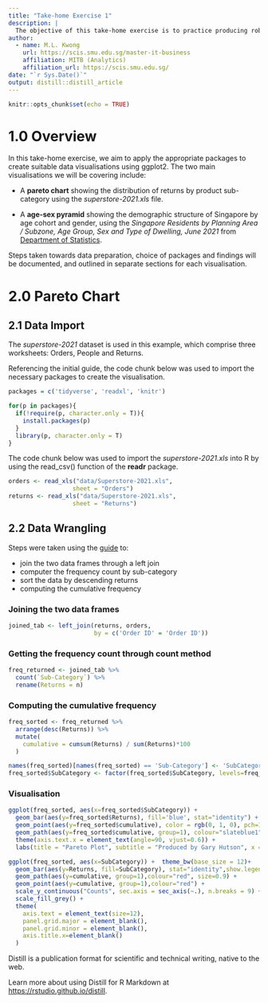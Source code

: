 ```yaml
---
title: "Take-home Exercise 1"
description: |
  The objective of this take-home exercise is to practice producing robust documentation for reproducible data.
author:
  - name: M.L. Kwong 
    url: https://scis.smu.edu.sg/master-it-business
    affiliation: MITB (Analytics)
    affiliation_url: https://scis.smu.edu.sg/
date: "`r Sys.Date()`"
output: distill::distill_article
---
```


```r
knitr::opts_chunk$set(echo = TRUE)
```

# 1.0 Overview

In this take-home exercise, we aim to apply the appropriate packages to create suitable data visualisations using ggplot2. The two main visualisations we will be covering include:

+ A **pareto chart** showing the distribution of returns by product sub-category using the *superstore-2021.xls* file.

+ A **age-sex pyramid** showing the demographic structure of Singapore by age cohort and gender, using the *Singapore Residents by Planning Area / Subzone, Age Group, Sex and Type of Dwelling, June 2021* from [Department of Statistics](https://www.singstat.gov.sg/).

Steps taken towards data preparation, choice of packages and findings will be documented, and outlined in separate sections for each visualisation.

# 2.0 Pareto Chart

## 2.1 Data Import

The *superstore-2021* dataset is used in this example, which comprise three worksheets: Orders, People and Returns. 

Referencing the initial guide, the code chunk below was used to import the necessary packages to create the visualisation.

```r

packages = c('tidyverse', 'readxl', 'knitr')

for(p in packages){
  if(!require(p, character.only = T)){
    install.packages(p)
  }
  library(p, character.only = T)
}

```

The code chunk below was used to import the *superstore-2021.xls* into R by using the read_csv() function of the **readr** package. 

```r
orders <- read_xls("data/Superstore-2021.xls",
                  sheet = "Orders")
returns <- read_xls("data/Superstore-2021.xls",
                  sheet = "Returns")
```

## 2.2 Data Wrangling

Steps were taken using the [guide](https://r4dsa.netlify.app/posts/2022-01-23-creating-a-pareto-chart-using-ggplot/) to:

+ join the two data frames through a left join
+ computer the frequency count by sub-category
+ sort the data by descending returns
+ computing the cumulative frequency

### Joining the two data frames

```r
joined_tab <- left_join(returns, orders,
                        by = c('Order ID' = 'Order ID'))

```
### Getting the frequency count through count method

```r
freq_returned <- joined_tab %>% 
  count(`Sub-Category`) %>%
  rename(Returns = n)
```

### Computing the cumulative frequency

```r
freq_sorted <- freq_returned %>%
  arrange(desc(Returns)) %>%
  mutate(
    cumulative = cumsum(Returns) / sum(Returns)*100
  )

names(freq_sorted)[names(freq_sorted) == 'Sub-Category'] <- 'SubCategory' 
freq_sorted$SubCategory <- factor(freq_sorted$SubCategory, levels=freq_sorted$SubCategory)

```


### Visualisation

```r
ggplot(freq_sorted, aes(x=freq_sorted$SubCategory)) + 
  geom_bar(aes(y=freq_sorted$Returns), fill='blue', stat="identity") +
  geom_point(aes(y=freq_sorted$cumulative), color = rgb(0, 1, 0), pch=16, size=1) +
  geom_path(aes(y=freq_sorted$cumulative, group=1), colour="slateblue1", lty=3, size=0.9) +
  theme(axis.text.x = element_text(angle=90, vjust=0.6)) +
  labs(title = "Pareto Plot", subtitle = "Produced by Gary Hutson", x = 'UK Cities', y = 'Count')
```

```r
ggplot(freq_sorted, aes(x=SubCategory)) +  theme_bw(base_size = 12)+
  geom_bar(aes(y=Returns, fill=SubCategory), stat="identity",show.legend = FALSE) +
  geom_path(aes(y=cumulative, group=1),colour="red", size=0.9) +
  geom_point(aes(y=cumulative, group=1),colour="red") +
  scale_y_continuous("Counts", sec.axis = sec_axis(~.), n.breaks = 9) +
  scale_fill_grey() +
  theme(
    axis.text = element_text(size=12),
    panel.grid.major = element_blank(),
    panel.grid.minor = element_blank(),
    axis.title.x=element_blank()
  )
```

Distill is a publication format for scientific and technical writing, native to the web. 

Learn more about using Distill for R Markdown at <https://rstudio.github.io/distill>.





